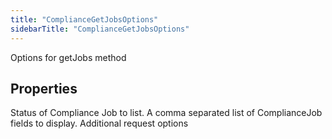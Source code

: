 ```yaml
---
title: "ComplianceGetJobsOptions"
sidebarTitle: "ComplianceGetJobsOptions"
---
```


Options for getJobs method

## Properties

<ParamField name="status" type="`string`">
Status of Compliance Job to list.
</ParamField>





<ParamField name="complianceJobfields" type="`any`[]">
A comma separated list of ComplianceJob fields to display.
</ParamField>





<ParamField name="requestOptions" type="[`RequestOptions`](/xdks/typescript/reference/interfaces/RequestOptions)">
Additional request options
</ParamField>



